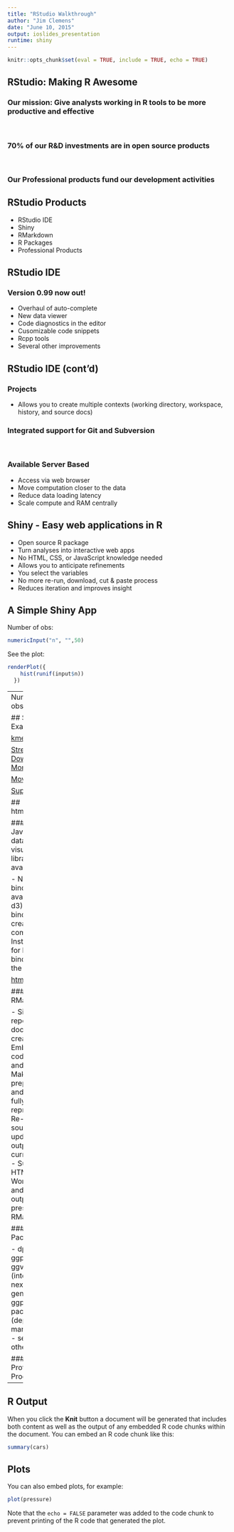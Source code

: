 ```yaml
---
title: "RStudio Walkthrough"
author: "Jim Clemens"
date: "June 10, 2015"
output: ioslides_presentation
runtime: shiny
---
```


```r
knitr::opts_chunk$set(eval = TRUE, include = TRUE, echo = TRUE)
```

## RStudio: Making R Awesome

### Our mission: Give analysts working in R tools to be more productive and effective
<br>

### 70% of our R&D investments are in open source products
<br>

### Our Professional products fund our development activities

## RStudio Products
- RStudio IDE
- Shiny
- RMarkdown
- R Packages
- Professional Products

## RStudio IDE

### Version 0.99 now out!

- Overhaul of auto-complete
- New data viewer
- Code diagnostics in the editor
- Cusomizable code snippets
- Rcpp tools
- Several other improvements

## RStudio IDE (cont'd)

### Projects

- Allows you to create multiple contexts (working directory, workspace, history, and source docs)
<br>

### Integrated support for Git and Subversion
<br>

### Available Server Based

- Access via web browser
- Move computation closer to the data
- Reduce data loading latency
- Scale compute and RAM centrally
<br>

## Shiny - Easy web applications in R

- Open source R package
- Turn analyses into interactive web apps
- No HTML, CSS, or JavaScript knowledge needed
- Allows you to anticipate refinements
- You select the variables
- No more re-run, download, cut & paste process
- Reduces iteration and improves insight

## A Simple Shiny App
Number of obs:
```r
numericInput("n", "",50)
```
See the plot:
```r
renderPlot({
    hist(runif(input$n))
  })
```
----
Number of obs:
```r
numericInput("n", "",50)
```
See the plot:
```r
renderPlot({
    hist(runif(input$n))
  })
```


## Shiny Examples

[kmeans](http://shiny.rstudio.com/gallery/kmeans-example.html)

[Streaming Download Monitor](https://gallery.shinyapps.io/087-crandash)

[Movie Explorer](http://shiny.rstudio.com/gallery/movie-explorer.html)

[Superzip](http://shiny.rstudio.com/gallery/superzip-example.html)

## htmlwidgets

### JavaScript data visualization libraries available in R

- Numerous bindings available (ex: d3)
- New bindings being created by community
- Instructions for building bindings on the site

[htmlwidgets](http://www.htmlwidgets.org/)

### RMarkdown

- Simple report and documentation creation
- Embedded R code - source and output
- Makes data preparation and analyses fully reproducible
- Re-running source updates output with current values
- Supports HTML, pdf, Word, beamer and ioslides output
- This presentation is RMarkdown!

### R Packages

- dplyr
- ggplot2
- ggvis (interactive, next generation of ggplot2)
- packrat (dependency management)
- several others

### Professional Products

- 

## R Output

When you click the **Knit** button a document will be generated that includes both content as well as the output of any embedded R code chunks within the document. You can embed an R code chunk like this:

```r
summary(cars)
```

## Plots

You can also embed plots, for example:

```r
plot(pressure)
```

Note that the `echo = FALSE` parameter was added to the code chunk to prevent printing of the R code that generated the plot.
